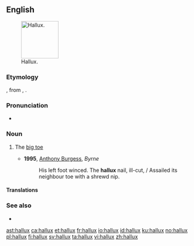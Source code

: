 ==English==
{{was wotd|2011|September|27}}
[[Image:Toes by David Shankbone, Hallux.jpg|thumb|100px|Hallux.]]

===Etymology===
{{etyl|NL.|en}}, from {{etyl|la|en}} {{m|la|allus}}, {{m|la|hallus}}.

===Pronunciation===
* {{IPA|/ˈhæləks/|lang=en}}

===Noun===
{{en-noun|halluces|halluxes}}

# {{lb|en|anatomy}} The [[big toe]]
#* '''1995''', [[w:Anthony Burgess|Anthony Burgess]], ''Byrne''
#*: His left foot winced. The '''hallux''' nail, ill-cut, / Assailed its neighbour toe with a shrewd nip.

====Translations====
{{trans-see|big toe}}

===See also===
* {{l|en|pollex}}

[[ast:hallux]]
[[ca:hallux]]
[[et:hallux]]
[[fr:hallux]]
[[io:hallux]]
[[id:hallux]]
[[ku:hallux]]
[[no:hallux]]
[[pl:hallux]]
[[fi:hallux]]
[[sv:hallux]]
[[ta:hallux]]
[[vi:hallux]]
[[zh:hallux]]